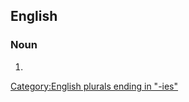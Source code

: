 ==English==

===Noun===
{{head|en|noun plural form}}

# {{plural of|barbarity|lang=en}}

[[Category:English plurals ending in "-ies"]]
